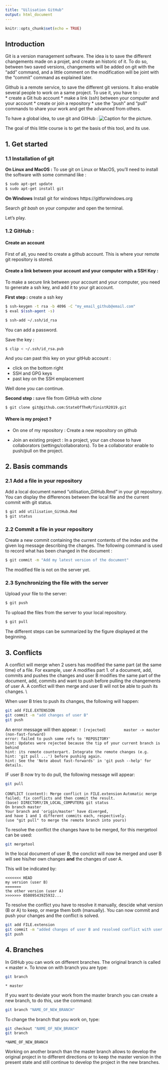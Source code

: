 ```yaml
---
title: "Uilisation GitHub"
output: html_document
---
```


```r
knitr::opts_chunk$set(echo = TRUE)
```

## Introduction 
Git is a version management software. The idea is to save the different changements made on a projet, and create an historic of it. To do so, between two saved versions, changements will be added on git with the "add" command, and a little comment on the modification will be joint with the "commit" command as explained later.

Github is a remote service, to save the different git versions. It also enable several people to work on a same project. To use it, you have to :   
* create a Git hub account
* make a link (ssh) between your computer and your account
* create or join a repository
* use the "push" and "pull" commands to share your work and get the advanced from others. 

To have a global idea, to use git and GitHub : 
![Caption for the picture.](schema_git.png)


The goal of this little course is to get the basis of this tool, and its use. 



## 1. Get started
### 1.1 Installation of git 
**On Linux and MacOS :**
To use git on Linux or MacOS, you'll need to install the software with some command like :

```bash
$ sudo apt-get update
$ sudo apt-get install git
```

**On Windows**
Install git for windows https://gitforwindows.org

Search *git bash* on your computer and open the terminal. 

Let's play.

### 1.2 GitHub :
#### Create an account
First of all, you need to create a github account. This is where your remote git repository is stored. 

#### Create a link between your account and your computer with a SSH Key :
To make a secure link between your account and your computer, you need to generate a ssh key, and add it to your git account.

**First step :** create a ssh key 

```bash
$ ssh-keygen -t rsa -b 4096 -C "my_email_github@email.com"
$ eval $(ssh-agent -s)

$ ssh-add ~/.ssh/id_rsa
```
You can add a password.

Save the key :
```bash
$ clip < ~/.ssh/id_rsa.pub
```
And you can past this key on your gitHub account :

- click on the bottom right
- SSH and GPG keys
- past key on the SSH emplacement

Well done you can continue.

**Second step : **save file from GitHub with *clone*
```bash
$ git clone git@github.com:StateOfTheR/finistR2019.git
```

#### Where is my project ? 
* On one of my repository : Create a new repository on github
  
* Join an existing project : In a project, your can choose to have collaborators (settings/collaborators). To be a collaborator enable to push/pull on the project. 



## 2. Basis commands 

### 2.1 Add a file in your repository 
Add a local document named "utilisation_GitHub.Rmd" in your git repository. You can display the differences between the local file and the current commit with git status.
```bash
$ git add utilisation_GitHub.Rmd
$ git status
```

### 2.2 Commit a file in your repository 
Create a new commit containing the current contents of the index and the given log message describing the changes. The following command is used to record what has been changed in the document :
```bash
$ git commit -m "Add my latest version of the document"
```
The modified file is not on the server yet. 

### 2.3 Synchronizing the file with the server
Upload your file to the server:
```bash
$ git push
```
To upload the files from the server to your local repository.
```bash
$ git pull
```


The different steps can be summarized by the figure displayed at the beginning.



## 3. Conflicts 

A conflict will merge when 2 users has modified the same part (at the same time) of a file. For example, user A modifies part 1. of a document, add, commits and pushes the changes and user B modifies the same part of the document, add, commits and want to push before pulling the changements of user A. A conflict will then merge and user B will not be able to push its changes. \\

When user B tries to push its changes, the following will happen:  
```bash
git add FILE.EXTENSION
git commit -m "add changes of user B"
git push
```

An error message will then appear:
` ! [rejected]        master -> master (non-fast-forward)`     
`error: failed to push some refs to 'REPOSITORY'`   
`hint: Updates were rejected because the tip of your current branch is behind`   
`hint: its remote counterpart. Integrate the remote changes (e.g.`   
`hint: 'git pull ...') before pushing again.`    
`hint: See the 'Note about fast-forwards' in 'git push --help' for details.`    
 
IF user B now try to do pull, the following message will appear: 

```bash
git pull
```
 

`CONFLICT (content): Merge conflict in FILE.extension        ` 
`Automatic merge failed; fix conflicts and then commit the result.     `    
`(base) DIRECTORY/IN_LOCAL_COMPUTER$ git status   `        
`On branch master`    
`Your branch and 'origin/master' have diverged,`          
`and have 1 and 1 different commits each, respectively.`        
`(use "git pull" to merge the remote branch into yours)`    
    
To resolve the conflict the changes have to be merged, for this mergetool can be used:  
```bash
git mergetool
```
  
In the local document of user B, the conclict will now be merged and user B will see his/her own changes **and** the changes of user A. 
   
This will be indicated by:

`<<<<<<< HEAD`   
`my version (user B)`   
`=======`   
`the other version (user A)`  
`>>>>>>> 05009543925932...`    

To resolve the conflict you have to resolve it manually, descide what version (B or A) to keep, or merge them both (manually). You can now commit and push your changes and the conflict is solved.


```bash
git add FILE.extension
git commit -m "added changes of user B and resolved conflict with user A"
git push
```


## 4. Branches

In GitHub you can work on different branches. The original branch is called « master ». To know on with branch you are type:

```bash
git branch
```
`* master`       

If you want to deviate your work from the master branch you can create a new branch, to do this, use the command:

```bash
git branch "NAME_OF_NEW_BRANCH"
```

To change the branch that you work on, type:

```bash
git checkout "NAME_OF_NEW_BRANCH"
git branch
```

`*NAME_OF_NEW_BRANCH`        


Working on another branch than the master branch allows to develop the original project in to different directions or to keep the master version in the present state and still continue to develop the project in the new branches. 

